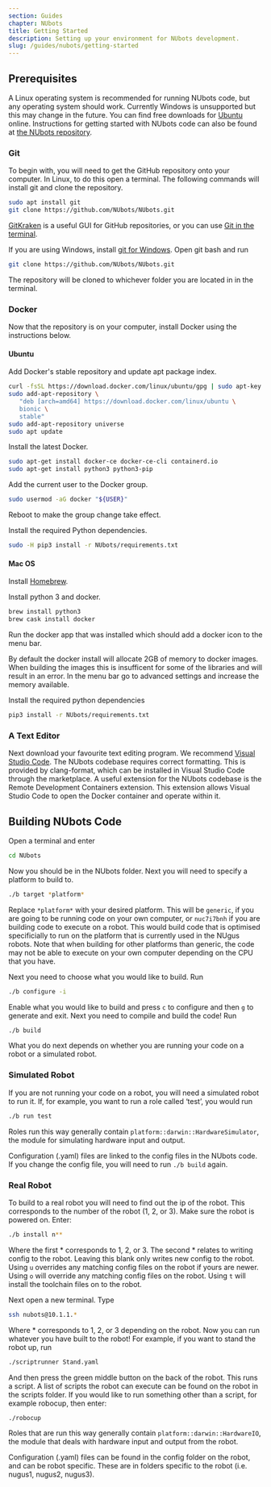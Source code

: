 ```yaml
---
section: Guides
chapter: NUbots
title: Getting Started
description: Setting up your environment for NUbots development.
slug: /guides/nubots/getting-started
---
```


## Prerequisites

A Linux operating system is recommended for running NUbots code, but any operating system should work. Currently Windows is unsupported but this may change in the future. You can find free downloads for [Ubuntu](https://ubuntu.com/) online. Instructions for getting started with NUbots code can also be found at [the NUbots repository](https://github.com/NUbots/NUbots).

### Git

To begin with, you will need to get the GitHub repository onto your computer. In Linux, to do this open a terminal. The following commands will install git and clone the repository.

```bash
sudo apt install git
git clone https://github.com/NUbots/NUbots.git
```

[GitKraken](https://www.gitkraken.com/) is a useful GUI for GitHub repositories, or you can use [Git in the terminal](https://git-scm.com/docs/git).

If you are using Windows, install [git for Windows](https://gitforwindows.org/). Open git bash and run

```bash
git clone https://github.com/NUbots/NUbots.git
```

The repository will be cloned to whichever folder you are located in in the terminal.

### Docker

Now that the repository is on your computer, install Docker using the instructions below.

#### Ubuntu

Add Docker's stable repository and update apt package index.

```bash
curl -fsSL https://download.docker.com/linux/ubuntu/gpg | sudo apt-key add -
sudo add-apt-repository \
   "deb [arch=amd64] https://download.docker.com/linux/ubuntu \
   bionic \
   stable"
sudo add-apt-repository universe
sudo apt update
```

Install the latest Docker.

```bash
sudo apt-get install docker-ce docker-ce-cli containerd.io
sudo apt-get install python3 python3-pip
```

Add the current user to the Docker group.

```bash
sudo usermod -aG docker "${USER}"
```

Reboot to make the group change take effect.

Install the required Python dependencies.

```bash
sudo -H pip3 install -r NUbots/requirements.txt
```

#### Mac OS

Install [Homebrew](https://brew.sh/).

Install python 3 and docker.

```bash
brew install python3
brew cask install docker
```

Run the docker app that was installed which should add a docker icon to the menu bar.

By default the docker install will allocate 2GB of memory to docker images. When building the images this is insufficent for some of the libraries and will result in an error. In the menu bar go to advanced settings and increase the memory available.

Install the required python dependencies

```bash
pip3 install -r NUbots/requirements.txt
```

### A Text Editor

Next download your favourite text editing program. We recommend [Visual Studio Code](https://code.visualstudio.com/Download). The NUbots codebase requires correct formatting. This is provided by clang-format, which can be installed in Visual Studio Code through the marketplace. A useful extension for the NUbots codebase is the Remote Development Containers extension. This extension allows Visual Studio Code to open the Docker container and operate within it.

## Building NUbots Code

Open a terminal and enter

```bash
cd NUbots
```

Now you should be in the NUbots folder. Next you will need to specify a platform to build to.

```bash
./b target *platform*
```

Replace `*platform*` with your desired platform. This will be `generic`, if you are going to be running code on your own computer, or `nuc7i7bnh` if you are building code to execute on a robot. This would build code that is optimised specificially to run on the platform that is currently used in the NUgus robots. Note that when building for other platforms than generic, the code may not be able to execute on your own computer depending on the CPU that you have.

Next you need to choose what you would like to build. Run

```bash
./b configure -i
```

Enable what you would like to build and press `c` to configure and then `g` to generate and exit. Next you need to compile and build the code! Run

```bash
./b build
```

What you do next depends on whether you are running your code on a robot or a simulated robot.

### Simulated Robot

If you are not running your code on a robot, you will need a simulated robot to run it. If, for example, you want to run a role called ‘test’, you would run

```bash
./b run test
```

Roles run this way generally contain `platform::darwin::HardwareSimulator`, the module for simulating hardware input and output.

Configuration (.yaml) files are linked to the config files in the NUbots code. If you change the config file, you will need to run `./b build` again.

### Real Robot

To build to a real robot you will need to find out the ip of the robot. This corresponds to the number of the robot (1, 2, or 3). Make sure the robot is powered on. Enter:

```bash
./b install n**
```

Where the first \* corresponds to 1, 2, or 3. The second \* relates to writing config to the robot. Leaving this blank only writes new config to the robot. Using `u` overrides any matching config files on the robot if yours are newer. Using `o` will override any matching config files on the robot. Using `t` will install the toolchain files on to the robot.

Next open a new terminal. Type

```bash
ssh nubots@10.1.1.*
```

Where \* corresponds to 1, 2, or 3 depending on the robot. Now you can run whatever you have built to the robot! For example, if you want to stand the robot up, run

```bash
./scriptrunner Stand.yaml
```

And then press the green middle button on the back of the robot. This runs a script. A list of scripts the robot can execute can be found on the robot in the scripts folder. If you would like to run something other than a script, for example robocup, then enter:

```bash
./robocup
```

Roles that are run this way generally contain `platform::darwin::HardwareIO`, the module that deals with hardware input and output from the robot.

Configuration (.yaml) files can be found in the config folder on the robot, and can be robot specific. These are in folders specific to the robot (i.e. nugus1, nugus2, nugus3).
